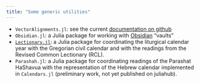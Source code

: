 ```yaml
---
title: "Some generic utilities"
---
```




-  `VectorAlignments.jl`: see the current [documentation on github](https://neelsmith.github.io/VectorAlignments.jl/stable/)
- `Obsidian.jl`: a Julia package for working with [Obsidian](https://obsidian.md) "vaults"
- [`Lectionary.jl`](http://neelsmith.quarto.pub/lectionary): a Julia package for coordinating the liturgical calendar year with the Gregorian civil calendar and with the readings from the Revised Common Lectionary (RCL).
- `Parashah.jl`: a Julia package for coordinating readings of the Parashat HaShavua with the representation of the Hebrew calendar implemented in `Calendars.jl` (preliminary work, not yet published on juliahub).
